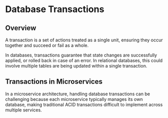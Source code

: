 # Database Transactions

## Overview

A transaction is a set of actions treated as a single unit, ensuring they occur together and succeed or fail as a whole. 

In databases, transactions guarantee that state changes are successfully applied, or rolled back in case of an error. In relational databases, this could involve multiple tables are being updated within a single transaction.


## Transactions in Microservices

In a microservice architecture, handling database transactions can be challenging because each microservice typically manages its own database, making traditional ACID transactions difficult to implement across multiple services.
